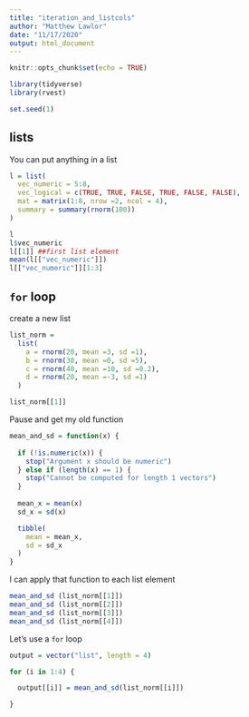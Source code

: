 ```yaml
---
title: "iteration_and_listcols"
author: "Matthew Lawlor"
date: "11/17/2020"
output: html_document
---
```


```r
knitr::opts_chunk$set(echo = TRUE)

library(tidyverse)
library(rvest)

set.seed(1)
```

## lists

You can put anything in a list

```r
l = list(
  vec_numeric = 5:8,
  vec_logical = c(TRUE, TRUE, FALSE, TRUE, FALSE, FALSE),
  mat = matrix(1:8, nrow =2, ncol = 4),
  summary = summary(rnorm(100))
)
```

```r
l
l$vec_numeric
l[[1]] ##first list element
mean(l[["vec_numeric"]])
l[["vec_numeric"]][1:3]
```

## `for` loop

create a new list

```r
list_norm = 
  list(
    a = rnorm(20, mean =3, sd =1),
    b = rnorm(30, mean =0, sd =5),
    c = rnorm(40, mean =10, sd =0.2),
    d = rnorm(20, mean =-3, sd =1)
  )
```

```r
list_norm[[1]]
```

Pause and get my old function

```r
mean_and_sd = function(x) {
  
  if (!is.numeric(x)) {
    stop("Argument x should be numeric")
  } else if (length(x) == 1) {
    stop("Cannot be computed for length 1 vectors")
  }
  
  mean_x = mean(x)
  sd_x = sd(x)

  tibble(
    mean = mean_x, 
    sd = sd_x
  )
}
```

I can apply that function to each list element

```r
mean_and_sd (list_norm[[1]])
mean_and_sd (list_norm[[2]])
mean_and_sd (list_norm[[3]])
mean_and_sd (list_norm[[4]])
```

Let's use a `for` loop

```r
output = vector("list", length = 4)

for (i in 1:4) {

  output[[i]] = mean_and_sd(list_norm[[i]])

}
```

